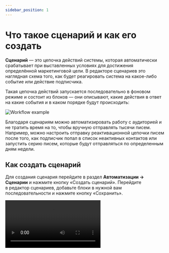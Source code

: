```yaml
---
sidebar_position: 1
---
```



# Что такое сценарий и как его создать

**Сценарий** — это цепочка действий системы, которая автоматически срабатывает при выставленных условиях для достижения определённой маркетинговой цели. В редакторе сценариев это наглядная схема того, как будет реагировать система на какое-либо событие или действие подписчика.

Такая цепочка действий запускается последовательно в фоновом режиме и состоит из блоков — они описывают, какие действия в ответ на какие события и в каком порядке будут происходить:

![Workflow example](/img/automations/automation-with-workflows/workflow-creation/workflow-example.png)

Благодаря сценариям можно автоматизировать работу с аудиторией и не тратить время на то, чтобы вручную отправлять тысячи писем. Например, можно настроить отправку реактивационной цепочки писем после того, как подписчик попал в список неактивных контактов или запустить серию писем, которые будут отправляться по определенным дням недели.

## Как создать сценарий

Для создания сценария перейдите в&nbsp;раздел **Автоматизации &rarr; Сценарии** и&nbsp;нажмите кнопку &laquo;Создать сценарий&raquo;. Перейдите в&nbsp;редактор сценариев, добавьте блоки в&nbsp;нужной вам последовательности и&nbsp;нажмите кнопку &laquo;Сохранить&raquo;.

<Video src={howToCreateWorkflow} />

## Блоки в сценарии

В редакторе сценариев доступны пять типов блоков — **События**, **Действия**, **Таймеры**, **Разделение** и **Сценарий**:

- Блок **Событий** нужен, чтобы отследить выполнение событий и действий подписчиков в&nbsp;сценарии&nbsp;&mdash; открытие email, изменение данных, клик по&nbsp;ссылке, открытие целевой страницы и другие. После того, как участник сценария выполнит выбранное Cобытие, он&nbsp;пройдет далее по&nbsp;сценарию.
- С&nbsp;помощью блока **Действия** можно выполнить различные действия с&nbsp;участниками сценария&nbsp;&mdash; отправить им&nbsp;рассылкy, добавить или исключить из&nbsp;выбранного списка, обновить данные в&nbsp;анкете или вызвать Webhook, чтобы передать данные на&nbsp;ваш сервер.
- Блок **Таймеры** используют для того, чтобы отложить срабатывание какого-либо блока в&nbsp;сценарии на&nbsp;указанное время.
- При помощи блока **Разделение** можно проверить участников на соответствие какому-либо условию: есть подписчик в списке или нет, совпадают ли его данные с указанными.
- Блок **Сценарий** поможет принудительно закончить текущий сценарий для его участников.

[Блоки в редакторе сценариев](https://docs.sendsay.ru/automations/automation-with-workflows/workflow-blocks/)

Каждый сценарий начинается с&nbsp;блока **Стартовое событие** и&nbsp;заканчивается блоком **Конец** — эти блоки нельзя удалить или заменить на&nbsp;другие. Подписчик попадет в&nbsp;сценарий при наступлении события, которое будет указано в&nbsp;блоке **Стартовое событие**.

<p align="center">
  <img width="50%" src={startEvent1} alt="Start event" />
</p>

[Стартовые события](https://docs.sendsay.ru/automations/automation-with-workflows/workflow-blocks/#стартовые-события)

## Как протестировать сценарий

Вы&nbsp;можете убедиться, что сценарий работает так, как вы ожидаете: для этого протестируйте его работу на собственном email, предварительно добавив его в базу контактов.

Чтобы протестировать работу сценария:

1. На странице сценария нажмите «Активировать», чтобы запустить сценарий в работу.
2. Затем нажмите «Действия» и выберите пункт **Управление участниками**.
3. Во вкладке **Добавить участников** укажите свой email и нажмите «Добавить».

![How to test the workflow](/img/automations/automation-with-workflows/workflow-creation/how-to-test-the-workflow.gif)

После проверки активируйте приём подписчиков в&nbsp;сценарий. Для этого на странице сценария активируйте переключатель **Принимать подписчиков**.

## Где посмотреть статистику по&nbsp;сценарию

Перейдите на&nbsp;страницу сценария, чтобы узнать информацию об&nbsp;отправленных выпусках и&nbsp;участниках. На&nbsp;этой странице доступно две вкладки&nbsp;&mdash; **Сводка** и&nbsp;**Просмотр подписчиков**.

Во&nbsp;вкладке **Сводка** можно:

- посмотреть количество участников, которые проходят сценарий или завершили его;
- настроить отображение статистики по&nbsp;определенным параметрам&nbsp;&mdash; количество отправленных, доставленных и&nbsp;открытых выпусков, уникальные открытия, клики и&nbsp;т.д.;
- отфильтровать выпуски по&nbsp;времени и&nbsp;по&nbsp;шаблонам;
- экспортировать данные об&nbsp;отправленных выпусках в&nbsp;формате XLSX или CSV.

![Statistics](\img\automations\automation-with-workflows\workflow-creation\statistics.jpg) <br/>

Во&nbsp;вкладке **Просмотр подписчиков** можно:

- узнать статус каждого участника. Всего три статуса&nbsp;&mdash; &laquo;Проходит сценарий&raquo;, &laquo;Завершено&raquo;, &laquo;Завершено&raquo; со&nbsp;значком&nbsp;i (прохождение сценария завершено, так как контакт был удален);
- посмотреть время попадания на&nbsp;текущий шаг или время завершения сценария;
- удалить участника из&nbsp;сценария;
- добавить участника в&nbsp;список;
- удалить контакт из&nbsp;базы.

![Contacts](\img\automations\automation-with-workflows\workflow-creation\contacts.jpg) <br/>

**Читайте также:** <br/>
[Гайд по работе со сценариями](https://docs.sendsay.ru/automations/automation-with-workflows/workflow-guide) <br/>
[Как настроить приветственную серию писем: пошаговая инструкция](https://docs.sendsay.ru/automations/automation-with-workflows/welcome-series-with-workflow) <br/>
[Статистика сценариев](https://docs.sendsay.ru/automations/automation-with-workflows/statistics)
